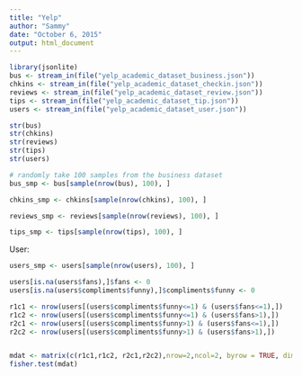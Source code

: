 ```yaml
---
title: "Yelp"
author: "Sammy"
date: "October 6, 2015"
output: html_document
---
```


```r
library(jsonlite)
bus <- stream_in(file("yelp_academic_dataset_business.json"))
chkins <- stream_in(file("yelp_academic_dataset_checkin.json"))
reviews <- stream_in(file("yelp_academic_dataset_review.json"))
tips <- stream_in(file("yelp_academic_dataset_tip.json"))
users <- stream_in(file("yelp_academic_dataset_user.json"))

str(bus)
str(chkins)
str(reviews)
str(tips)
str(users)


```


```r
# randomly take 100 samples from the business dataset
bus_smp <- bus[sample(nrow(bus), 100), ]

```


```r
chkins_smp <- chkins[sample(nrow(chkins), 100), ]

```

```r
reviews_smp <- reviews[sample(nrow(reviews), 100), ]
```

```r
tips_smp <- tips[sample(nrow(tips), 100), ]
```

User:
```r
users_smp <- users[sample(nrow(users), 100), ]

users[is.na(users$fans),]$fans <- 0
users[is.na(users$compliments$funny),]$compliments$funny <- 0

r1c1 <- nrow(users[(users$compliments$funny<=1) & (users$fans<=1),])
r1c2 <- nrow(users[(users$compliments$funny<=1) & (users$fans>1),])
r2c1 <- nrow(users[(users$compliments$funny>1) & (users$fans<=1),])
r2c2 <- nrow(users[(users$compliments$funny>1) & (users$fans>1),])


mdat <- matrix(c(r1c1,r1c2, r2c1,r2c2),nrow=2,ncol=2, byrow = TRUE, dimnames = list(c("funny<=1","funny>1"),c("fans<=1","fans>1")))
fisher.test(mdat)

```


